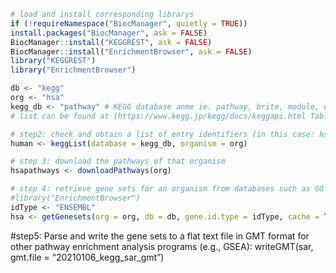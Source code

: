 ```r
# load and install corresponding librarys
if (!requireNamespace("BiocManager", quietly = TRUE))
install.packages("BiocManager", ask = FALSE)
BiocManager::install("KEGGREST", ask = FALSE)
BiocManager::install("EnrichmentBrowser", ask = FALSE)
library("KEGGREST")
library("EnrichmentBrowser")

db <- "kegg"
org <- "hsa"
kegg_db <- "pathway" # KEGG database anme ie. pathway, brite, module, orthology, genome, genes
# list can be found at (https://www.kegg.jp/kegg/docs/keggapi.html Table 1)
```
```r
# step2: check and obtain a list of entry identifiers (in this case: hsa) and associated definition for a given database or a given set of database entries.
human <- keggList(database = kegg_db, organism = org)

```

```r
# step 3: download the pathways of that organism
hsapathways <- downloadPathways(org)
```
```r
# step 4: retrieve gene sets for an organism from databases such as GO and KEGG:
#library("EnrichmentBrowser")
idType <- "ENSEMBL"
hsa <- getGenesets(org = org, db = db, gene.id.type = idType, cache = TRUE, return.type=)
```
#step5: Parse and write the gene sets to a flat text file in GMT format for other pathway enrichment analysis programs (e.g., GSEA):
writeGMT(sar, gmt.file = "20210106_kegg_sar_gmt")